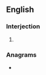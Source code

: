 ==English==

===Interjection===
{{en-interj}}

# {{pronunciation spelling of|en|alright}}

===Anagrams===
* {{anagrams|en|a=aghirtw|Hartwig}}